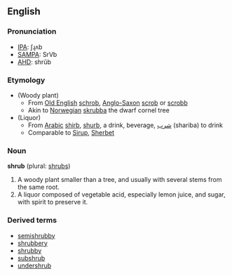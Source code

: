 ==English==

===Pronunciation===
* [[w:IPA|IPA]]: ʃɻʌb
* [[w:SAMPA|SAMPA]]: SrVb
* [[w:AHD|AHD]]: shrŭb

===Etymology===
* (Woody plant)
** From [[Old English]] [[schrob]], [[Anglo-Saxon]] [[scrob]] or [[scrobb]]
** Akin to [[Norwegian]] [[skrubba]] the dwarf cornel tree
* (Liquor)
** From [[Arabic]] [[shirb]], [[shurb]], a drink, beverage, [[شرب]] (shariba) to drink
** Comparable to [[Sirup]], [[Sherbet]]

===Noun===
'''shrub''' (plural: [[shrubs]])

# A woody plant smaller than a tree, and usually with several stems from the same root.
# A liquor composed of vegetable acid, especially lemon juice, and sugar, with spirit to preserve it.

===Derived terms===
* [[semishrubby]]
* [[shrubbery]]
* [[shrubby]]
* [[subshrub]]
* [[undershrub]]